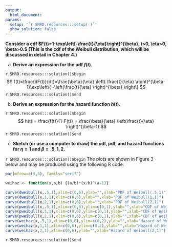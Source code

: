 ```yaml
---
output:
  html_document:
params:
  setup: '`r SMRD.resources:::setup( )`'
  show_solution: false
---
```


__Consider a cdf $F(t)=1-\exp\left[-\frac{t}{\eta}\right]^{\beta}, t>0, \eta>0, \beta>0.$ (This is the cdf of the Weibull distribution, which will be discussed in detail in Chapter 4.)__

a. __Derive an expression for the pdf $f(t)$.__

`r SMRD.resources:::solution()$begin`
$$
f(t)=\frac{dF(t)}{dt}=\frac{\beta}{\eta} \left( \frac{t}{\eta} \right)^{\beta-1}\exp\left\{ -\left(\frac{t}{\eta} \right)^{\beta} \right\}
$$
`r SMRD.resources:::solution()$end`

b. __Derive an expression for the hazard function $h(t)$.__

`r SMRD.resources:::solution()$begin`
$$
h(t) = \frac{f(t)}{1-F(t)} = \frac{\beta}{\eta} \left(\frac{t}{\eta} \right)^{\beta-1}
$$
`r SMRD.resources:::solution()$end`

c. __Sketch (or use a computer to draw) the cdf, pdf, and hazard functions for $\eta=1$ and $\beta=.5,1,2$.__

`r SMRD.resources:::solution()$begin`
The plots are shown in Figure 3 below and may be produced using the following R code: 

```r
par(mfrow=c(3,3), family="serif")

weihaz <- function(x,a,b) {(a/b)*(x/b)^(a-1)}

curve(dweibull(x,.5,1),xlim=c(0,6),ylab="",xlab="PDF of Weibull(.5,1)")
curve(dweibull(x,1,1),xlim=c(0,6),ylab="",xlab="PDF of Weibull(1,1)")
curve(dweibull(x,2,1),xlim=c(0,6),ylab="",xlab="PDF of Weibull(2,1)")
curve(pweibull(x,.5,1),xlim=c(0,6),ylim=c(0,1),ylab="",xlab="CDF of Weibull(.5,1)")
curve(pweibull(x,1,1),xlim=c(0,6),ylim=c(0,1),ylab="",xlab="CDF of Weibull(1,1)")
curve(pweibull(x,2,1),xlim=c(0,6),ylim=c(0,1),ylab="",xlab="CDF of Weibull(2,1)")
curve(weihaz(x,.5,1),xlim=c(0,6),ylim=c(0,2),ylab="",xlab="Hazard of Weibull(.5,1)")
curve(weihaz(x,1,1),xlim=c(0,6),ylim=c(0,2),ylab="",xlab="Hazard of Weibull(1,1)")
curve(weihaz(x,2,1),xlim=c(0,6),ylab="",xlab="Hazard of Weibull(2,1)")
```
`r SMRD.resources:::solution()$end`
